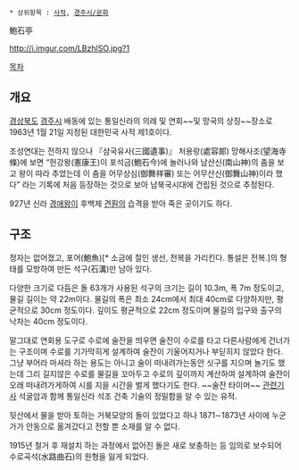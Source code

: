  * 상위항목 : [[사적]], [[경주시/문화]]

鮑石亭

http://i.imgur.com/LBzhlSO.jpg?1

[[목차]]
== 개요 ==
[[경상북도]] [[경주시]] 배동에 있는 통일신라의 의례 및 연회~~및 망국의 상징~~장소로 1963년 1월 21일 지정된 대한민국 사적 제1호이다. 

조성연대는 전하지 않으나 『삼국유사(三國遺事)』 처용랑(處容郞) 망해사조(望海寺條)에 보면 “헌강왕(憲康王)이 포석금(鮑石今)에 놀러나와 남산신(南山神)의 춤을 보고 왕이 따라 추었는데 이 춤을 어무상심(御舞祥審) 또는 어무산신(御舞山神)이라 했다” 라는 기록에 처음 등장하는 것으로 보아 남북국시대에 건립된 것으로 추정된다.

927년 신라 [[경애왕]]이 후백제 [[견훤]]의 습격을 받아 죽은 곳이기도 하다.
== 구조 ==
정자는 없어졌고, 포어(鮑魚)[* 소금에 절인 생선, 전복을 가리킨다. 통설은 전복.]의 형태를 모방하여 만든 석구(石溝)만 남아 있다.

다양한 크기로 다듬은 돌 63개가 사용된 석구의 크기는 길이 10.3m, 폭 7m 정도이고, 물길 길이는 약 22m이다. 물길의 폭은 최소 24cm에서 최대 40cm로 다양하지만, 평균적으로 30cm 정도이다. 깊이도 평균적으로 22cm 정도이며 물길의 입구와 출구의 낙차는 40cm 정도이다.

말그대로 연회용 도구로 수로에 술잔을 띄우면 술잔이 수로를 타고 다른사람에게 건너가는 구조이며 수로를 기가막히게 설계하여 술잔이 기울어지거나 부딛히지 않았다 한다. 그냥 부어라 마셔라 하는 용도는 아니고 술이 떠내려가는동안 싯구를 지으며 놀기도 했는데 그리 길지않은 수로를 물길을 꼬아두고 수로의 깊이까지 계산하여 설계하여 술잔이 오래 떠내려가게하여 시를 지을 시간을 벌게 했다기도 한다. ~~술잔 타이머~~ [http://news.naver.com/main/read.nhn?mode=LSD&mid=sec&sid1=117&oid=078&aid=0000005870 관련기사] 석굴암과 함께 통일신라 석조 건축 기술의 정밀함을 알 수 있는 유적. 

뒷산에서 물을 받아 토하는 거북모양의 돌이 있었다고 하나 1871∼1873년 사이에 누군가가 안동으로 옮겨갔다고 전할 뿐 소재를 알 수 없다. 

1915년 철거 후 재설치 하는 과정에서 없어진 돌은 새로 보충하는 등 임의로 보수되어 수로곡석(水路曲石)의 원형을 잃게 되었다. 
